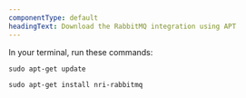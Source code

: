 ```yaml
---
componentType: default
headingText: Download the RabbitMQ integration using APT
---
```


In your terminal, run these commands:

```shell
sudo apt-get update
```

```shell
sudo apt-get install nri-rabbitmq
```
